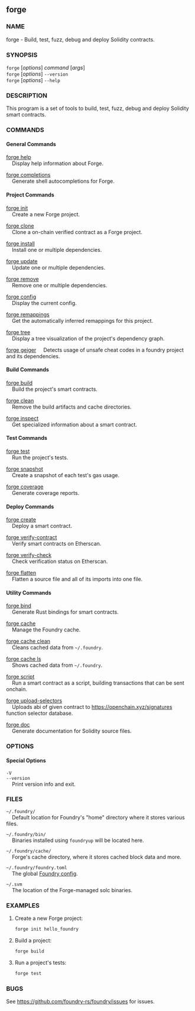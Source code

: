 
## forge

### NAME

forge - Build, test, fuzz, debug and deploy Solidity contracts.

### SYNOPSIS

`forge` [*options*] _command_ [*args*]  
`forge` [*options*] `--version`  
`forge` [*options*] `--help`

### DESCRIPTION

This program is a set of tools to build, test, fuzz, debug and deploy Solidity smart contracts.

### COMMANDS

#### General Commands

[forge help](./forge-help.md)  
&nbsp;&nbsp;&nbsp;&nbsp;Display help information about Forge.

[forge completions](./forge-completions.md)  
&nbsp;&nbsp;&nbsp;&nbsp;Generate shell autocompletions for Forge.

#### Project Commands

[forge init](./forge-init.md)  
&nbsp;&nbsp;&nbsp;&nbsp;Create a new Forge project.

[forge clone](./forge-clone.md)  
&nbsp;&nbsp;&nbsp;&nbsp;Clone a on-chain verified contract as a Forge project.

[forge install](./forge-install.md)  
&nbsp;&nbsp;&nbsp;&nbsp;Install one or multiple dependencies.

[forge update](./forge-update.md)  
&nbsp;&nbsp;&nbsp;&nbsp;Update one or multiple dependencies.

[forge remove](./forge-remove.md)  
&nbsp;&nbsp;&nbsp;&nbsp;Remove one or multiple dependencies.

[forge config](./forge-config.md)  
&nbsp;&nbsp;&nbsp;&nbsp;Display the current config.

[forge remappings](./forge-remappings.md)  
&nbsp;&nbsp;&nbsp;&nbsp;Get the automatically inferred remappings for this project.

[forge tree](./forge-tree.md)  
&nbsp;&nbsp;&nbsp;&nbsp;Display a tree visualization of the project's dependency graph.

[forge geiger](./forge-geiger.md)
&nbsp;&nbsp;&nbsp;&nbsp;Detects usage of unsafe cheat codes in a foundry project and its dependencies.

#### Build Commands

[forge build](./forge-build.md)  
&nbsp;&nbsp;&nbsp;&nbsp;Build the project's smart contracts.

[forge clean](./forge-clean.md)  
&nbsp;&nbsp;&nbsp;&nbsp;Remove the build artifacts and cache directories.

[forge inspect](./forge-inspect.md)  
&nbsp;&nbsp;&nbsp;&nbsp;Get specialized information about a smart contract.

#### Test Commands

[forge test](./forge-test.md)  
&nbsp;&nbsp;&nbsp;&nbsp;Run the project's tests.

[forge snapshot](./forge-snapshot.md)  
&nbsp;&nbsp;&nbsp;&nbsp;Create a snapshot of each test's gas usage.

[forge coverage](./forge-coverage.md)  
&nbsp;&nbsp;&nbsp;&nbsp;Generate coverage reports.

#### Deploy Commands

[forge create](./forge-create.md)  
&nbsp;&nbsp;&nbsp;&nbsp;Deploy a smart contract.

[forge verify-contract](./forge-verify-contract.md)  
&nbsp;&nbsp;&nbsp;&nbsp;Verify smart contracts on Etherscan.

[forge verify-check](./forge-verify-check.md)  
&nbsp;&nbsp;&nbsp;&nbsp;Check verification status on Etherscan.

[forge flatten](./forge-flatten.md)  
&nbsp;&nbsp;&nbsp;&nbsp;Flatten a source file and all of its imports into one file.

#### Utility Commands

[forge bind](./forge-bind.md)  
&nbsp;&nbsp;&nbsp;&nbsp;Generate Rust bindings for smart contracts.

[forge cache](./forge-cache.md)  
&nbsp;&nbsp;&nbsp;&nbsp;Manage the Foundry cache.

[forge cache clean](./forge-cache-clean.md)  
&nbsp;&nbsp;&nbsp;&nbsp;Cleans cached data from `~/.foundry`.

[forge cache ls](./forge-cache-ls.md)  
&nbsp;&nbsp;&nbsp;&nbsp;Shows cached data from `~/.foundry`.

[forge script](./forge-script.md)  
&nbsp;&nbsp;&nbsp;&nbsp;Run a smart contract as a script, building transactions that can be sent onchain.

[forge upload-selectors](./forge-upload-selectors.md)  
&nbsp;&nbsp;&nbsp;&nbsp;Uploads abi of given contract to https://openchain.xyz/signatures function selector database.

[forge doc](./forge-doc.md)  
&nbsp;&nbsp;&nbsp;&nbsp;Generate documentation for Solidity source files.

### OPTIONS

#### Special Options

`-V`  
`--version`  
&nbsp;&nbsp;&nbsp;&nbsp;Print version info and exit.

<CommonOptions />

### FILES

`~/.foundry/`  
&nbsp;&nbsp;&nbsp;&nbsp;Default location for Foundry's "home" directory where it stores various files.

`~/.foundry/bin/`  
&nbsp;&nbsp;&nbsp;&nbsp;Binaries installed using `foundryup` will be located here.

`~/.foundry/cache/`  
&nbsp;&nbsp;&nbsp;&nbsp;Forge's cache directory, where it stores cached block data and more.

`~/.foundry/foundry.toml`  
&nbsp;&nbsp;&nbsp;&nbsp;The global [Foundry config](../config/overview.md).

`~/.svm`  
&nbsp;&nbsp;&nbsp;&nbsp;The location of the Forge-managed solc binaries.

### EXAMPLES

1. Create a new Forge project:

   ```sh
   forge init hello_foundry
   ```

2. Build a project:

   ```sh
   forge build
   ```

3. Run a project's tests:
   ```sh
   forge test
   ```

### BUGS

See https://github.com/foundry-rs/foundry/issues for issues.
